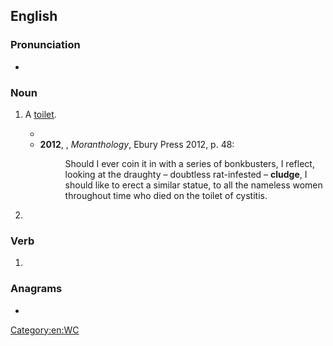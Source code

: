 ==English==

===Pronunciation===
* {{audio|en|En-au-cludge.ogg|Audio (AU)}}

===Noun===
{{en-noun}}

# {{lb|en|slang|UK|_|dialectal}} A [[toilet]].
#* {{quote-text|en|year=1994|author=Gordon Legge|title=I Love Me (Who Do You Love?)|page=10|passage=‘Listen, hen, I better get going. Just need to visit the old '''cludge''' first.’}}
#* '''2012''', {{w|Caitlin Moran}}, ''Moranthology'', Ebury Press 2012, p. 48:
#*: Should I ever coin it in with a series of bonkbusters, I reflect, looking at the draughty – doubtless rat-infested – '''cludge''', I should like to erect a similar statue, to all the nameless women throughout time who died on the toilet of cystitis.
# {{alternative form of|en|kludge}}

===Verb===
{{en-verb}}

# {{alternative form of|en|kludge}}

===Anagrams===
* {{anagrams|en|a=cdeglu|cudgel}}

[[Category:en:WC]]